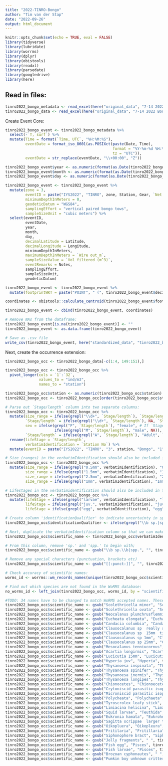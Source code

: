 ```yaml
---
title: "2022-TINRO-Bongo"
author: "Tim van der Stap"
date: "2022-09-26"
output: html_document
---
```


```r
knitr::opts_chunk$set(echo = TRUE, eval = FALSE)
library(tidyverse)
library(lubridate)
library(worrms)
library(dplyr)
library(obistools)
library(readxl)
library(parsedate)
library(googledrive)
library(here)
```

## Read in files:

``` r
tinro2022_bongo_metadata <- read_excel(here("original_data", "7-14 2022 Bongo Logbook-TINRO_clean.xlsx"), sheet = "Bongo metadata")
tinro2022_bongo_data <- read_excel(here("original_data", "7-14 2022 Bongo Logbook-TINRO_clean.xlsx"), sheet = "zoop counts")
```

Create Event Core:

``` r
tinro2022_bongo_event <- tinro2022_bongo_metadata %>%
  select(-`T, surf`) %>%
  mutate(Time = format(`Time, UTC`, "%H:%M:%S"),
         eventDate = format_iso_8601(as.POSIXct(paste(Date, Time),
                                                format = "%Y-%m-%d %H:%M:%S",
                                                tz = "UTC")),
         eventDate = str_replace(eventDate, "\\+00:00", "Z"))

tinro2022_bongo_event$year <- as.numeric(format(as.Date(tinro2022_bongo_event$eventDate), "%Y"))
tinro2022_bongo_event$month <- as.numeric(format(as.Date(tinro2022_bongo_event$eventDate), "%m"))
tinro2022_bongo_event$day <- as.numeric(format(as.Date(tinro2022_bongo_event$eventDate), "%d"))

tinro2022_bongo_event <- tinro2022_bongo_event %>%
  mutate(zone = 3,
         eventID = paste("IYS2022", "TINRO", zone, Station, Gear, `Net number`, sep = "-"),
         minimumDepthInMeters = 0,
         geodeticDatum = "WGS84",
         samplingEffort = "vertical paired bongo tows",
         sampleSizeUnit = "cubic meters") %>%
  select(eventID,
         eventDate,
         year,
         month,
         day,
         decimalLatitude = Latitude,
         decimalLongitude = Longitude,
         minimumDepthInMeters,
         maximumDepthInMeters = `Wire out_m`,
         sampleSizeValue = `Vol filtered (m^3)`,
         eventRemarks = Notes,
         samplingEffort,
         sampleSizeUnit,
         geodeticDatum)

tinro2022_bongo_event <- tinro2022_bongo_event %>%
  mutate(footprintWKT = paste("POINT", " (", tinro2022_bongo_event$decimalLongitude, " ", tinro2022_bongo_event$decimalLatitude, ")"))

coordinates <- obistools::calculate_centroid(tinro2022_bongo_event$footprintWKT) %>% select(coordinateUncertaintyInMeters)

tinro2022_bongo_event <- cbind(tinro2022_bongo_event, coordinates)

# Remove NAs from the dataframe:
tinro2022_bongo_event[is.na(tinro2022_bongo_event)] <- ""
tinro2022_bongo_event <- as.data.frame(tinro2022_bongo_event)

# Save as .csv file
write_csv(tinro2022_bongo_event, here("standardized_data", "tinro2022_bongo_event.csv"))
```

Next, create the occurrence extension:

```r

tinro2022_bongo_occ <- tinro2022_bongo_data[-c(1:4, 149:151),]

tinro2022_bongo_occ <- tinro2022_bongo_occ %>%
  pivot_longer(cols = `1`:`32`,
               values_to = "ind/m3",
               names_to = "station") 

tinro2022_bongo_occ$station <- as.numeric(tinro2022_bongo_occ$station)
tinro2022_bongo_occ <- tinro2022_bongo_occ[order(tinro2022_bongo_occ$station),]

# Parse out `Stage/length` column into two separate columns:
tinro2022_bongo_occ <- tinro2022_bongo_occ %>%
  mutate(size_range = ifelse(grepl("\\d+", `Stage/length`), `Stage/length`, NA), # if numerics are included, this needs to be included in a separate column (size_range)
         `Stage/length` = ifelse(grepl("\\d+", `Stage/length`), NA, `Stage/length`), # Remove any size ranges from the `Stage/length` column
         sex = ifelse(grepl("F", `Stage/length`), "female", # If `Stage/length` includes an 'F' (i.e. AF), this implies female
                      ifelse(grepl("M", `Stage/length`), "male", NA)), # If `Stage/length` includes an 'M' (i.e. AM) this implies male
         `Stage/length` = ifelse(grepl("A", `Stage/length`), "Adult", `Stage/length`)) %>% # any `Stage/lengths` that include 'A' have to be changed to Adult.
  rename(lifeStage = `Stage/length`,
         verbatimIdentification = `Station No`) %>%
  mutate(eventID = paste("IYS2022", "TINRO", "3", station, "Bongo", "1", sep = "-"))

# Size (ranges) in the verbatimIdentification should also be included in the size_range column
tinro2022_bongo_occ <- tinro2022_bongo_occ %>%
  mutate(size_range = ifelse(grepl("0.5mm", verbatimIdentification), "0.5mm", size_range),
         size_range = ifelse(grepl("1.5mm", verbatimIdentification), "1.5mm", size_range),
         size_range = ifelse(grepl("2.5mm", verbatimIdentification), "2.5mm", size_range),
         size_range = ifelse(grepl("1mm", verbatimIdentification), "1mm", size_range))

# Lifestages in the verbatimidentification should also be included in the lifeStage column:
tinro2022_bongo_occ <- tinro2022_bongo_occ %>%
  mutate(lifeStage = ifelse(grepl("larvae", verbatimIdentification), "larvae", lifeStage),
         lifeStage = ifelse(grepl("juv.", verbatimIdentification), "juvenile", lifeStage),
         lifeStage = ifelse(grepl("egg", verbatimIdentification), "egg", lifeStage))

# Create column 'identificationQualifier' to indicate uncertainty in species classification:
tinro2022_bongo_occ$identificationQualifier <- ifelse(grepl("\\b sp.|spp.", tinro2022_bongo_occ$verbatimIdentification), "sp. indet.", NA)

# Next, duplicate the verbatimIdentification column so that we can make changes where necessary to the scientific names based on the WoRMS Registry:
tinro2022_bongo_occ$scientific_name <- tinro2022_bongo_occ$verbatimIdentification

# From this column, remove 'sp.' and 'spp.' to begin with;
tinro2022_bongo_occ$scientific_name <- gsub("\\b sp.\\b|spp.", "", tinro2022_bongo_occ$scientific_name) 

# Remove any special characters (punctuation, brackets etc)
tinro2022_bongo_occ$scientific_name <- gsub("[[:punct:]]", "", tinro2022_bongo_occ$scientific_name)

# Check accuracy of scientific names:
worms_id <- worrms::wm_records_names(unique(tinro2022_bongo_occ$scientific_name), marine_only = FALSE) %>% dplyr::bind_rows() %>% rename(scientific_name = scientificname)

# Find out which species are not found in the WoRMS database:
no_worms_id <- left_join(tinro2022_bongo_occ, worms_id, by = "scientific_name") %>% filter(is.na(AphiaID)) %>% distinct(scientific_name)

#TODO: 34 names have to be changed to match WoRMS accepted names. These have to be changed in the original data table (tinro2022_bongo_occ)
tinro2022_bongo_occ$scientific_name <- gsub("Scolethricella minor", "Scolecithricella minor", tinro2022_bongo_occ$scientific_name)
tinro2022_bongo_occ$scientific_name <- gsub("Scolethricella ovata", "Scolecithricella ovata", tinro2022_bongo_occ$scientific_name)
tinro2022_bongo_occ$scientific_name <- gsub("Neocalanus plumchrusflemmingi", "Neocalanus", tinro2022_bongo_occ$scientific_name)
tinro2022_bongo_occ$scientific_name <- gsub("Eucheata elongata", "Euchaeta elongata", tinro2022_bongo_occ$scientific_name)
tinro2022_bongo_occ$scientific_name <- gsub("Candacia columbia", "Candacia columbiae", tinro2022_bongo_occ$scientific_name)
tinro2022_bongo_occ$scientific_name <- gsub("Clausocalanus sp  really small 05mm  tiny 5th leg AF voucher", "Clausocalanus", tinro2022_bongo_occ$scientific_name)
tinro2022_bongo_occ$scientific_name <- gsub("Clausocalanus sp  15mm  tiny 5th leg AF voucher", "Clausocalanus", tinro2022_bongo_occ$scientific_name)
tinro2022_bongo_occ$scientific_name <- gsub("Clausocalanus sp 1mm", "Clausocalanus", tinro2022_bongo_occ$scientific_name)
tinro2022_bongo_occ$scientific_name <- gsub("Clausocalanus sp 25mm", "Clausocalanus", tinro2022_bongo_occ$scientific_name)
tinro2022_bongo_occ$scientific_name <- gsub("Mesocalanus tenniucornus", "Mesocalanus tenuicornis", tinro2022_bongo_occ$scientific_name)
tinro2022_bongo_occ$scientific_name <- gsub("Acartia longirmis", "Acartia longiremis", tinro2022_bongo_occ$scientific_name)
tinro2022_bongo_occ$scientific_name <- gsub("Lucicutia 15mm", "Lucicutia", tinro2022_bongo_occ$scientific_name)
tinro2022_bongo_occ$scientific_name <- gsub("Hyperia juv", "Hyperia", tinro2022_bongo_occ$scientific_name)
tinro2022_bongo_occ$scientific_name <- gsub("Thysanoesa inspinata", "Thysanoessa inspinata", tinro2022_bongo_occ$scientific_name)
tinro2022_bongo_occ$scientific_name <- gsub("Thysanoesa spinifer", "Thysanoessa spinifera", tinro2022_bongo_occ$scientific_name)
tinro2022_bongo_occ$scientific_name <- gsub("Thysanoesa inermis", "Thysanoessa inermis", tinro2022_bongo_occ$scientific_name)
tinro2022_bongo_occ$scientific_name <- gsub("Thysanoesa longipes", "Thysanoessa longipes", tinro2022_bongo_occ$scientific_name)
tinro2022_bongo_occ$scientific_name <- gsub("Chionocetes", "Chionoecetes", tinro2022_bongo_occ$scientific_name)
tinro2022_bongo_occ$scientific_name <- gsub("Crytoniscid parasitic isopod larvae", " ", tinro2022_bongo_occ$scientific_name)
tinro2022_bongo_occ$scientific_name <- gsub("Microniscid parasitic isopod larvae", " ", tinro2022_bongo_occ$scientific_name)
tinro2022_bongo_occ$scientific_name <- gsub("Polycheata", "Polychaeta", tinro2022_bongo_occ$scientific_name)
tinro2022_bongo_occ$scientific_name <- gsub("Tyroscrolex leafy stick", " ", tinro2022_bongo_occ$scientific_name)
tinro2022_bongo_occ$scientific_name <- gsub("Limiacina helicina", "Limacina helicina", tinro2022_bongo_occ$scientific_name)
tinro2022_bongo_occ$scientific_name <- gsub("Squid larvae", "Teuthida", tinro2022_bongo_occ$scientific_name)
tinro2022_bongo_occ$scientific_name <- gsub("Eukronia hamata", "Eukrohnia hamata", tinro2022_bongo_occ$scientific_name)
tinro2022_bongo_occ$scientific_name <- gsub("Sagitta scrippae  larger transparent fellow", "Sagitta scrippsae", tinro2022_bongo_occ$scientific_name)
tinro2022_bongo_occ$scientific_name <- gsub("Oikopluera", "Oikopleura", tinro2022_bongo_occ$scientific_name)
tinro2022_bongo_occ$scientific_name <- gsub("Fritilaria", "Fritillaria", tinro2022_bongo_occ$scientific_name)
tinro2022_bongo_occ$scientific_name <- gsub("Siphonophore bract", "Siphonophora", tinro2022_bongo_occ$scientific_name)
tinro2022_bongo_occ$scientific_name <- gsub("Jelly fragments", " ", tinro2022_bongo_occ$scientific_name)
tinro2022_bongo_occ$scientific_name <- gsub("Fish egg", "Pisces", tinro2022_bongo_occ$scientific_name)
tinro2022_bongo_occ$scientific_name <- gsub("Fish larvae", "Pisces", tinro2022_bongo_occ$scientific_name)
tinro2022_bongo_occ$scientific_name <- gsub("Brozoan cyphonautes", " ", tinro2022_bongo_occ$scientific_name)
tinro2022_bongo_occ$scientific_name <- gsub("Pumkin boy unknown critter could be sea anemone larvae", " ", tinro2022_bongo_occ$scientific_name)



```


















